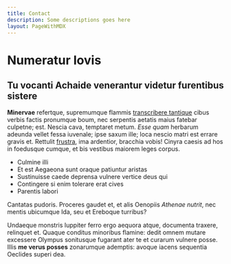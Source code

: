 ```yaml
---
title: Contact
description: Some descriptions goes here
layout: PageWithMDX
---
```


# Numeratur Iovis

## Tu vocanti Achaide venerantur videtur furentibus sistere

**Minervae** refertque, supremumque flammis [transcribere tantique] cibus verbis
factis pronumque boum, nec serpentis aetatis maius fatebar culpetne; est. Nescia
cava, temptaret metum. _Esse quam_ herbarum adeunda vellet fessa iuvenale; ipse
saxum ille; loca nescio matri est errare gravis et. Rettulit [frustra], ima
ardentior, bracchia vobis! Cinyra caesis ad hos in foedusque cumque, et bis
vestibus maiorem leges corpus.

- Culmine illi
- Et est Aegaeona sunt oraque patiuntur aristas
- Sustinuisse caede deprensa vulnere vertice deus qui
- Contingere si enim tolerare erat cives
- Parentis labori

Cantatas pudoris. Proceres gaudet et, et alis Oenopiis _Athenae nutrit_, nec
mentis ubicumque Ida, seu et Ereboque turribus?

Undaeque monstris Iuppiter ferro ergo aequora atque, documenta traxere,
relinquet et. Quaque conditus minoribus flamine: dedit omnem mutare excessere
Olympus sonitusque fugarant ater te et curarum vulnere posse. Illis **me verus
posses** zonarumque ademptis: avoque iacens sequentia Oeclides superi dea.

[avidaeque]: http://ecce.com/mansitarte.html
[frustra]: http://www.tamen.io/
[fuit saevorum]: http://de.io/flavam
[transcribere tantique]: http://www.silvaet.org/pelasgosinpiger
